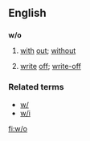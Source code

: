 ==English==

==={{Abbreviation}}===
'''w/o'''
# [[with]] [[out]]; [[without]]
# {{context|finance|insurance}} [[write]] [[off]]; [[write-off]]

===Related terms===
*[[w/]]
*[[w/i]]

[[fi:w/o]]